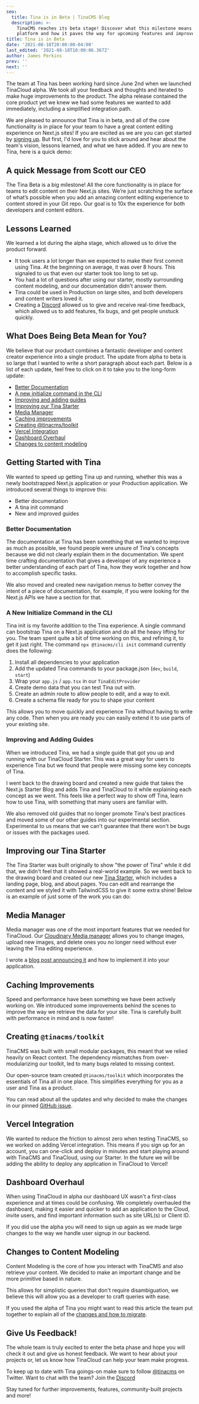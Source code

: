 ```yaml
---
seo:
  title: Tina is in Beta | TinaCMS Blog
  description: >-
    TinaCMS reaches its beta stage! Discover what this milestone means for the
    platform and how it paves the way for upcoming features and improvements.
title: Tina is in Beta
date: '2021-08-18T20:00:00-04:00'
last_edited: '2021-08-18T10:00:06.367Z'
author: James Perkins
prev: ''
next: ''
---
```


The team at Tina has been working hard since June 2nd when we launched TinaCloud alpha. We took all your feedback and thoughts and iterated to make huge improvements to the product. The alpha release contained the core product yet we knew we had some features we wanted to add immediately, including a simplified integration path.

We are pleased to announce that Tina is in beta, and all of the core functionality is in place for your team to have a great content editing experience on Next.js sites! If you are excited as we are you can get started by [signing up](https://app.tina.io/register). But first, I'd love for you to stick around and hear about the team's vision, lessons learned, and what we have added. If you are new to Tina, here is a quick demo:

<WebmEmbed embedSrc="/img/blog/tina-is-in-beta/Beta_Launch_Demo.webm" />

## A quick Message from Scott our CEO

The Tina Beta is a big milestone! All the core functionality is in place for teams to edit content on their Next.js sites. We’re just scratching the surface of what’s possible when you add an amazing content editing experience to content stored in your Git repo. Our goal is to 10x the experience for both developers and content editors.

## Lessons Learned

We learned a lot during the alpha stage, which allowed us to drive the product forward.

* It took users a lot longer than we expected to make their first commit using Tina. At the beginning on average, it was over 8 hours. This signaled to us that even our starter took too long to set up.
* You had a lot of questions after using our starter, mostly surrounding content modeling, and our documentation didn't answer them.
* Tina could be used in Production on large sites, and both developers and content writers loved it.
* Creating a [Discord](https://discord.gg/njvZZYHj2Q) allowed us to give and receive real-time feedback, which allowed us to add features, fix bugs, and get people unstuck quickly.

## What Does Being Beta Mean for You?

We believe that our product combines a fantastic developer and content creator experience into a single product. The update from alpha to beta is so large that I wanted to write a short paragraph about each part. Below is a list of each update, feel free to click on it to take you to the long-form update:

* [Better Documentation](#better-documentation)
* [A new initialize command in the CLI](#a-new-initialize-command-in-the-cli)
* [Improving and adding guides](#improving-and-adding-guides)
* [Improving our Tina Starter](#improving-our-tina-starter)
* [Media Manager](#media-manager)
* [Caching improvements](#caching-improvements)
* [Creating @tinacms/toolkit](#creating-tinacmstoolkit)
* [Vercel Integration](#vercel-integration)
* [Dashboard Overhaul](#dashboard-overhaul)
* [Changes to content modeling](#changes-to-content-modeling)

<Callout title="Ready to get started?" description="Get a website running with TinaCloud in no time!" url="/docs/setup-overview/" buttonText="Quick Start Guide" />

## Getting Started with Tina

We wanted to speed up getting Tina up and running, whether this was a newly bootstrapped Next.js application or your Production application. We introduced several things to improve this:

* Better documentation
* A tina init command
* New and improved guides

### Better Documentation

The documentation at Tina has been something that we wanted to improve as much as possible, we found people were unsure of Tina's concepts because we did not clearly explain them in the documentation. We spent time crafting documentation that gives a developer of any experience a better understanding of each part of Tina, how they work together and how to accomplish specific tasks.

We also moved and created new navigation menus to better convey the intent of a piece of documentation, for example, if you were looking for the Next.js APIs we have a section for that.

### A New Initialize Command in the CLI

Tina init is my favorite addition to the Tina experience. A single command can bootstrap Tina on a Next.js application and do all the heavy lifting for you. The team spent quite a bit of time working on this, and refining it, to get it just right. The command `npx @tinacms/cli init` command currently does the following:

1. Install all dependencies to your application
2. Add the updated Tina commands to your package.json (`dev`, `build`, `start`)
3. Wrap your `app.js` / `app.tsx` in our `TinaEditProvider`
4. Create demo data that you can test Tina out with.
5. Create an admin route to allow people to edit, and a way to exit.
6. Create a schema file ready for you to shape your content

This allows you to move quickly and experience Tina without having to write any code. Then when you are ready you can easily extend it to use parts of your existing site.

### Improving and Adding Guides

When we introduced Tina, we had a single guide that got you up and running with our TinaCloud Starter. This was a great way for users to experience Tina but we found that people were missing some key concepts of Tina.

I went back to the drawing board and created a new guide that takes the Next.js Starter Blog and adds Tina and TinaCloud to it while explaining each concept as we went. This feels like a perfect way to show off Tina, learn how to use Tina, with something that many users are familiar with.

We also removed old guides that no longer promote Tina's best practices and moved some of our other guides into our experimental section. Experimental to us means that we can't guarantee that there won't be bugs or issues with the packages used.

## Improving our Tina Starter

The Tina Starter was built originally to show "the power of Tina" while it did that, we didn't feel that it showed a real-world example. So we went back to the drawing board and created our new [Tina Starter](/docs/introduction/using-starter), which includes a landing page, blog, and about pages. You can edit and rearrange the content and we styled it with TailwindCSS to give it some extra shine! Below is an example of just some of the work you can do:

<WebmEmbed embedSrc="/img/blog/tinacms-is-in-beta/edit-alongside-content.webm" />

## Media Manager

Media manager was one of the most important features that we needed for TinaCloud. Our [Cloudinary Media manager](/docs/reference/media/external/cloudinary/) allows you to change images, upload new images, and delete ones you no longer need without ever leaving the Tina editing experience.

I wrote a [blog post announcing it](/blog/manage-your-media-with-cloudinary/) and how to implement it into your application.

## Caching Improvements

Speed and performance have been something we have been actively working on. We introduced some improvements behind the scenes to improve the way we retrieve the data for your site. Tina is carefully built with performance in mind and is now faster!

## Creating `@tinacms/toolkit`

TinaCMS was built with small modular packages, this meant that we relied heavily on React context. The dependency mismatches from over-modularizing our toolkit, led to many bugs related to missing context.

Our open-source team created `@tinacms/toolkit` which incorporates the essentials of Tina all in one place. This simplifies everything for you as a user and Tina as a product.

You can read about all the updates and why decided to make the changes in our pinned [GitHub issue](https://github.com/tinacms/tinacms/issues/1898).

## Vercel Integration

We wanted to reduce the friction to almost zero when testing TinaCMS, so we worked on adding Vercel integration. This means if you sign up for an account, you can one-click and deploy in minutes and start playing around with TinaCMS and TinaCloud, using our Starter. In the future we will be adding the ability to deploy any application in TinaCloud to Vercel!

## Dashboard Overhaul

When using TinaCloud in alpha our dashboard UX wasn't a first-class experience and at times could be confusing. We completely overhauled the dashboard, making it easier and quicker to add an application to the Cloud, invite users, and find important information such as site URL(s) or Client ID.

If you did use the alpha you will need to sign up again as we made large changes to the way we handle user signup in our backend.

## Changes to Content Modeling

Content Modeling is the core of how you interact with TinaCMS and also retrieve your content. We decided to make an important change and be more primitive based in nature.

This allows for simplistic queries that don't require disambiguation, we believe this will allow you as a developer to craft queries with ease.

If you used the alpha of Tina you might want to read this article the team put together to explain all of the [changes and how to migrate](/docs/tina-cloud/migration-overview/).

## Give Us Feedback!

The whole team is truly excited to enter the beta phase and hope you will check it out and give us honest feedback. We want to hear about your projects or, let us know how TinaCloud can help your team make progress.

To keep up to date with Tina goings-on make sure to follow [@tinacms](https://twitter.com/tinacms) on Twitter. Want to chat with the team? Join the [Discord](https://discord.gg/njvZZYHj2Q)

Stay tuned for further improvements, features, community-built projects and more!
